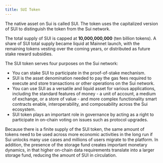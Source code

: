 ```yaml
---
title: SUI Token
---
```


The native asset on Sui is called SUI. The token uses the capitalized version of SUI to distinguish the token from the Sui network.

The total supply of SUI is capped at **10,000,000,000** (ten billion tokens). A share of SUI total supply became liquid at Mainnet launch, with the remaining tokens vesting over the coming years, or distributed as future stake reward subsidies.

The SUI token serves four purposes on the Sui network:

- You can stake SUI to participate in the proof-of-stake mechanism.
- SUI is the asset denomination needed to pay the gas fees required to execute and store transactions or other operations on the Sui network.
- You can use SUI as a versatile and liquid asset for various applications, including the standard features of money - a unit of account, a medium of exchange, or a store of value - and more complex functionality smart contracts enable, interoperability, and composability across the Sui ecosystem.
- SUI token plays an important role in governance by acting as a right to participate in on-chain voting on issues such as protocol upgrades.

Because there is a finite supply of the SUI token, the same amount of tokens need to be used across more economic activities in the long run if Sui unlocks many use cases and millions of users migrate to the platform. In addition, the presence of the storage fund creates important monetary dynamics, in that higher on-chain data requirements translate into a larger storage fund, reducing the amount of SUI in circulation.
